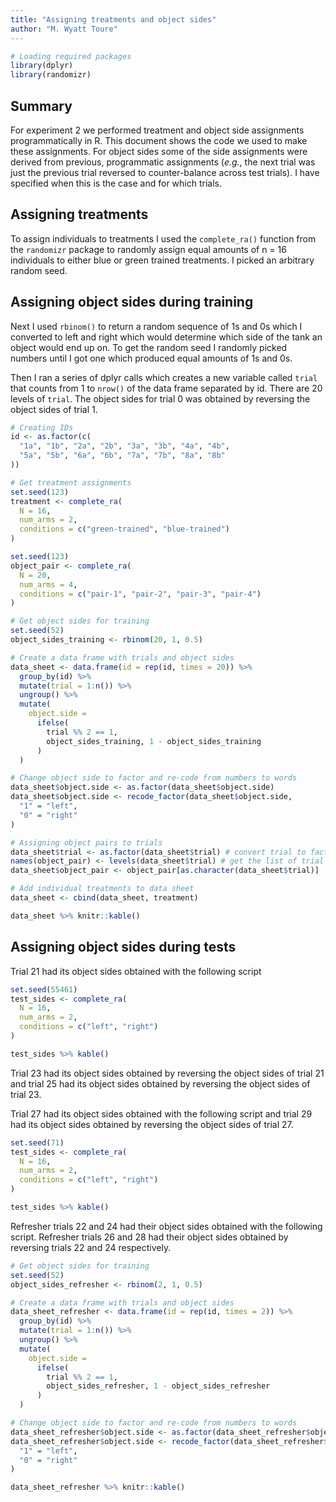 ```yaml
---
title: "Assigning treatments and object sides"
author: "M. Wyatt Toure"
---
```


```r
# Loading required packages
library(dplyr)
library(randomizr)
```

## Summary

For experiment 2 we performed treatment and object side assignments
programmatically in R. This document shows the code we used to make these
assignments. For object sides some of the side assignments were derived from
previous, programmatic assignments (*e.g.*, the next trial was just the previous
trial reversed to counter-balance across test trials). I have specified when
this is the case and for which trials. 

## Assigning treatments

To assign individuals to treatments I used the `complete_ra()` function from the
`randomizr` package to randomly assign equal amounts of n = 16 individuals to
either blue or green trained treatments. I picked an arbitrary random seed.

## Assigning object sides during training 

Next I used `rbinom()` to return a random sequence of 1s and 0s which I
converted to left and right which would determine which side of the tank an
object would end up on. To get the random seed I randomly picked numbers until I
got one which produced equal amounts of 1s and 0s.

Then I ran a series of dplyr calls which creates a new variable called `trial`
that counts from 1 to `nrow()` of the data frame separated by id. There are 20
levels of `trial`. The object sides for trial 0 was obtained by reversing the
object sides of trial 1. 

```r
# Creating IDs
id <- as.factor(c(
  "1a", "1b", "2a", "2b", "3a", "3b", "4a", "4b",
  "5a", "5b", "6a", "6b", "7a", "7b", "8a", "8b"
))

# Get treatment assignments
set.seed(123)
treatment <- complete_ra(
  N = 16,
  num_arms = 2,
  conditions = c("green-trained", "blue-trained")
)

set.seed(123)
object_pair <- complete_ra(
  N = 20,
  num_arms = 4,
  conditions = c("pair-1", "pair-2", "pair-3", "pair-4")
)

# Get object sides for training
set.seed(52)
object_sides_training <- rbinom(20, 1, 0.5)

# Create a data frame with trials and object sides
data_sheet <- data.frame(id = rep(id, times = 20)) %>%
  group_by(id) %>%
  mutate(trial = 1:n()) %>%
  ungroup() %>%
  mutate(
    object.side =
      ifelse(
        trial %% 2 == 1,
        object_sides_training, 1 - object_sides_training
      )
  )

# Change object side to factor and re-code from numbers to words
data_sheet$object.side <- as.factor(data_sheet$object.side)
data_sheet$object.side <- recode_factor(data_sheet$object.side,
  "1" = "left",
  "0" = "right"
)

# Assigning object pairs to trials
data_sheet$trial <- as.factor(data_sheet$trial) # convert trial to factor
names(object_pair) <- levels(data_sheet$trial) # get the list of trial numbers to associate object pairs to
data_sheet$object_pair <- object_pair[as.character(data_sheet$trial)]

# Add individual treatments to data sheet
data_sheet <- cbind(data_sheet, treatment)
```

```r
data_sheet %>% knitr::kable()
```

## Assigning object sides during tests

Trial 21 had its object sides obtained with the following script

```r
set.seed(55461)
test_sides <- complete_ra(
  N = 16,
  num_arms = 2,
  conditions = c("left", "right")
)

test_sides %>% kable()
```

Trial 23 had its object sides obtained by reversing the object sides of trial 21
and trial 25 had its object sides obtained by reversing the object sides of
trial 23.

Trial 27 had its object sides obtained with the following script and trial 29
had its object sides obtained by reversing the object sides of trial 27.

```r
set.seed(71)
test_sides <- complete_ra(
  N = 16,
  num_arms = 2,
  conditions = c("left", "right")
)

test_sides %>% kable()
```

Refresher trials 22 and 24 had their object sides obtained with the following
script. Refresher trials 26 and 28 had their object sides obtained by reversing
trials 22 and 24 respectively.

```r
# Get object sides for training
set.seed(52)
object_sides_refresher <- rbinom(2, 1, 0.5)

# Create a data frame with trials and object sides
data_sheet_refresher <- data.frame(id = rep(id, times = 2)) %>%
  group_by(id) %>%
  mutate(trial = 1:n()) %>%
  ungroup() %>%
  mutate(
    object.side =
      ifelse(
        trial %% 2 == 1,
        object_sides_refresher, 1 - object_sides_refresher
      )
  )

# Change object side to factor and re-code from numbers to words
data_sheet_refresher$object.side <- as.factor(data_sheet_refresher$object.side)
data_sheet_refresher$object.side <- recode_factor(data_sheet_refresher$object.side,
  "1" = "left",
  "0" = "right"
)
```

```r
data_sheet_refresher %>% knitr::kable()
```


